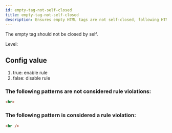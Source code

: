 ```yaml
---
id: empty-tag-not-self-closed
title: empty-tag-not-self-closed
description: Ensures empty HTML tags are not self-closed, following HTML standards for void elements.
---
```



The empty tag should not be closed by self.

Level: <Badge text="Warning" variant="caution" />

## Config value

1. true: enable rule
2. false: disable rule

### The following patterns are **not** considered rule violations:

```html
<br>
```

### The following pattern is considered a rule violation:

```html
<br />
```
